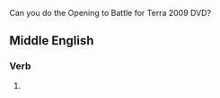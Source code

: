{{also|Blow|b'low}}
Can you do the Opening to Battle for Terra 2009 DVD?

==Middle English==

===Verb===
{{head|enm|verb}}

# {{alternative form of|blowen|lang=enm|t=to blow|id=to blow}}